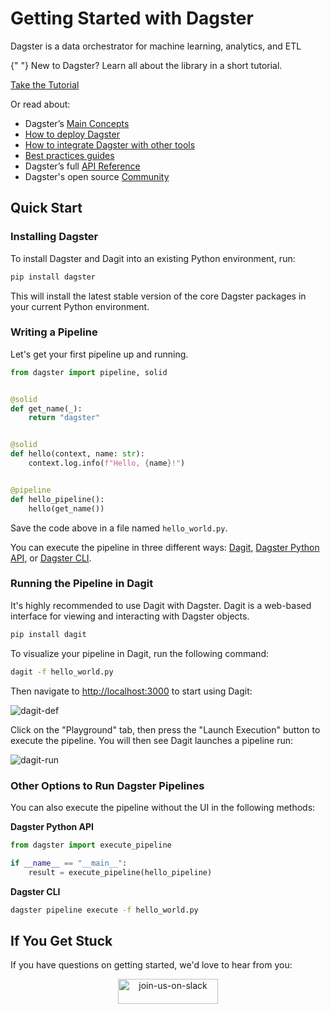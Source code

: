 # Getting Started with Dagster

<p className="text-2xl mt-0 text-gray-500 tracking-tight font-light">
  Dagster is a data orchestrator for machine learning, analytics, and ETL
</p>

<div className="md:col-span-3 flex flex-wrap md:flex-nowrap items-center bg-gradient-to-b from-blue-400 to-blue-500 shadow-lg rounded-2xl py-6 md:py-2 px-6 md:pr-5 space-y-4 md:space-y-0 md:space-x-8">
  <p className="flex-auto text-white text-lg">
    {" "}
    New to Dagster? Learn all about the library in a short tutorial.
  </p>
  <a
    href="/tutorial"
    className="flex-none bg-blue-600 hover:bg-blue-700 transition-colors duration-200 text-white font-semibold rounded-lg py-3 px-4 no-underline"
  >
    Take the Tutorial
  </a>
</div>

Or read about:

- Dagster’s [Main Concepts](/concepts)
- [How to deploy Dagster](/deployment)
- [How to integrate Dagster with other tools](/integrations)
- [Best practices guides](/guides)
- Dagster’s full [API Reference](/\_apidocs)
- Dagster's open source [Community](/community)

## Quick Start

### Installing Dagster

To install Dagster and Dagit into an existing Python environment, run:

```bash
pip install dagster
```

This will install the latest stable version of the core Dagster packages in your current Python environment.

### Writing a Pipeline

Let's get your first pipeline up and running.

```python file=/getting_started/hello_world.py startafter=start_pipeline_marker endbefore=end_pipeline_marker
from dagster import pipeline, solid


@solid
def get_name(_):
    return "dagster"


@solid
def hello(context, name: str):
    context.log.info(f"Hello, {name}!")


@pipeline
def hello_pipeline():
    hello(get_name())
```

Save the code above in a file named `hello_world.py`.

<!--
  TODO: update links once we have pipeline execution concept page
  https://github.com/dagster-io/dagster/issues/3964
-->

You can execute the pipeline in three different ways: [Dagit](/concepts/dagit/dagit), [Dagster Python API](/\_apidocs/execution#dagster.execute_pipeline), or [Dagster CLI](/\_apidocs/cli#dagster-pipeline-execute).

### Running the Pipeline in Dagit

It's highly recommended to use Dagit with Dagster. Dagit is a web-based interface for viewing and interacting with Dagster objects.

```bash
pip install dagit
```

To visualize your pipeline in Dagit, run the following command:

```bash
dagit -f hello_world.py
```

Then navigate to <http://localhost:3000> to start using Dagit:

<Image
alt="dagit-def"
src="/images/getting-started/dagit-def.png"
width={4032}
height={2454}
/>

Click on the "Playground" tab, then press the "Launch Execution" button to execute the pipeline. You will then see Dagit launches a pipeline run:

<Image
alt="dagit-run"
src="/images/getting-started/dagit-run.png"
width={4032}
height={2454}
/>

### Other Options to Run Dagster Pipelines

You can also execute the pipeline without the UI in the following methods:

**Dagster Python API**

```python file=/getting_started/hello_world.py startafter=start_execute_marker endbefore=end_execute_marker
from dagster import execute_pipeline

if __name__ == "__main__":
    result = execute_pipeline(hello_pipeline)
```

**Dagster CLI**

```bash
dagster pipeline execute -f hello_world.py
```

## If You Get Stuck

If you have questions on getting started, we'd love to hear from you:

<p align="center">
  <a href="https://dagster-slackin.herokuapp.com/" target="_blank">
    <Image
      alt="join-us-on-slack"
      src="/assets/join-us-on-slack.png"
      width="160"
      height="40"
    />
  </a>
</p>
